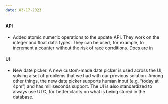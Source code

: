 ```yaml
---
date: 03-17-2023
---
```


#### API

- Added atomic numeric operations to the update API. They work on the integer and float data types. They can be used, for example, to increment a counter without the risk of race conditions. [Docs are in](https://xata.io/docs/typescript-client/update#numeric-operations)

#### UI

- New date picker. A new custom-made date picker is used across the UI, solving a set of problems that we had with our previous solution. Among other things, the new date picker supports human input (e.g. “today at 4pm”) and has milliseconds support. The UI is also standardized to always use UTC, for better clarity on what is being stored in the database.

<ArticleImage
  src="https://github.com/xataio/mdx-changelog/raw/main/images/datepicker.png"
  width="502"
  height="918"
  alt="Date picker"
  caption="New date picker"
  position="center"
/>
